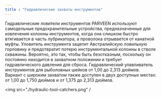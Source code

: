 ```yaml
---
title : "Гидравлические захваты инструментов"
---
```


Гидравлические ловители инструментов PARVEEN используют самодельные предохранительные устройства, предназначенные для извлечения колонны инструментов, когда она слишком быстро втягивается в часть лубрикатора, а проволока отрывается от канатной муфты. Уловитель инструмента зацепит Австралийскую ловильную горловину и предотвратит потерю инструментальной колонны в стволе скважины. Вероятно, это так, чтобы быть безотказным, поскольку он постоянно находится в захватном положении и требует гидравлического давления для сброса. Гидравлический улавливатель инструментов для рыболовных шейков от 1,00 до 2,313 дюймов. Вариант с широким захватом также доступен в двух доступных местах: от 1,00 до 1,750 дюймов и от 1,375 до 2,313 дюймов.

<img src="./hydraulic-tool-catchers.png" /